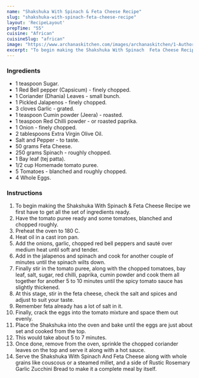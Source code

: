 ---
name: "Shakshuka With Spinach & Feta Cheese Recipe"
slug: "shakshuka-with-spinach-feta-cheese-recipe"
layout: 'RecipeLayout'
prepTime: "55"
cuisine: "African"
cuisineSlug: "african"
image: "https://www.archanaskitchen.com/images/archanaskitchen/1-Author/Swayampurna_Mishra/Shakshuka_with_Spinach_and_Cheese_Recipe-1.jpg"
excerpt: "To begin making the Shakshuka With Spinach  Feta Cheese Recipe we first have to get all the set of ingredients ready"
---

### Ingredients

- 1 teaspoon Sugar.
- 1 Red Bell pepper (Capsicum) - finely chopped.
- 1 Coriander (Dhania) Leaves - small bunch.
- 1 Pickled Jalapenos - finely chopped.
- 3 cloves Garlic - grated.
- 1 teaspoon Cumin powder (Jeera) - roasted.
- 1 teaspoon Red Chilli powder - or roasted paprika.
- 1 Onion - finely chopped.
- 2 tablespoons Extra Virgin Olive Oil.
- Salt and Pepper - to taste.
- 50 grams Feta Cheese.
- 250 grams Spinach - roughly chopped.
- 1 Bay leaf (tej patta).
- 1/2 cup Homemade tomato puree.
- 5 Tomatoes - blanched and roughly chopped.
- 4 Whole Eggs.

### Instructions

1. To begin making the Shakshuka With Spinach & Feta Cheese Recipe we first have to get all the set of ingredients ready.
1. Have the tomato puree ready and some tomatoes, blanched and chopped roughly.
1. Preheat the oven to 180 C.
1. Heat oil in a cast iron pan.
1.  Add the onions, garlic, chopped red bell peppers and sauté over medium heat until soft and tender.
1. Add in the jalapenos and spinach and cook for another couple of minutes until the spinach wilts down.
1. Finally stir in the tomato puree, along with the chopped tomatoes, bay leaf, salt, sugar, red chilli, paprika, cumin powder and cook them all together for another 5 to 10 minutes until the spicy tomato sauce has slightly thickened.
1. At this stage, stir in the feta cheese, check the salt and spices and adjust to suit your taste.
1.  Remember feta already has a lot of salt in it.
1. Finally, crack the eggs into the tomato mixture and space them out evenly.
1. Place the Shakshuka into the oven and bake until the eggs are just about set and cooked from the top.
1. This would take about 5 to 7 minutes.
1. Once done, remove from the oven, sprinkle the chopped coriander leaves on the top and serve it along with a hot sauce.
1. Serve the Shakshuka With Spinach And Feta Cheese along with whole grains like couscous or a steamed millet, and a side of Rustic Rosemary Garlic Zucchini Bread to make it a complete meal by itself.
